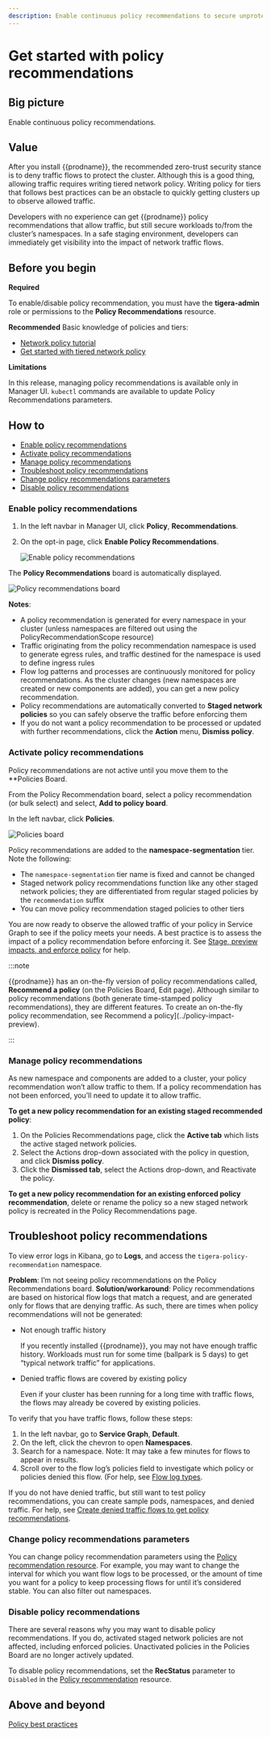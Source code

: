 ```yaml
---
description: Enable continuous policy recommendations to secure unprotected namespaces or workloads.
---
```


# Get started with policy recommendations

## Big picture

Enable continuous policy recommendations.

## Value

After you install {{prodname}}, the recommended zero-trust security stance is to deny traffic flows to protect the cluster. Although this is a good thing, allowing traffic requires writing tiered network policy. Writing policy for tiers that follows best practices can be an obstacle to quickly getting clusters up to observe allowed traffic. 

Developers with no experience can get {{prodname}} policy recommendations that allow traffic, but still secure workloads to/from the cluster’s namespaces. In a safe staging environment, developers can immediately get visibility into the impact of network traffic flows. 

## Before you begin

**Required**

To enable/disable policy recommendation, you must have the **tigera-admin** role or permissions to the **Policy Recommendations** resource. 

**Recommended**
Basic knowledge of policies and tiers:
- [Network policy tutorial](../network-policy/policy-tiers/policy-tutorial-ui)
- [Get started with tiered network policy](../network-policy/policy-tiers/tiered-policy)

**Limitations**

In this release, managing policy recommendations is available only in Manager UI. `kubectl` commands are available to update Policy Recommendations parameters.

## How to

- [Enable policy recommendations](#enable-policy-recommendations)
- [Activate policy recommendations](#activate-policy-recommendations) 
- [Manage policy recommendations](#manage-policy-recommendations)
- [Troubleshoot policy recommendations](#troubleshoot-policy-recommendations)
- [Change policy recommendations parameters](#change-policy-recommendations-parameters)
- [Disable policy recommendations](#disable-policy-recommendations)

### Enable policy recommendations

1. In the left navbar in Manager UI, click **Policy**, **Recommendations**.
1. On the opt-in page, click **Enable Policy Recommendations**.

   ![Enable policy recommendations](/img/calico-enterprise/enable-policy-recommendations.png)

The **Policy Recommendations** board is automatically displayed. 

![Policy recommendations board](/img/calico-enterprise/policy-recommendations-board.png)

**Notes**:
- A policy recommendation is generated for every namespace in your cluster (unless namespaces are filtered out using the PolicyRecommendationScope resource)
- Traffic originating from the policy recommendation namespace is used to generate egress rules, and traffic destined for the namespace is used to define ingress rules
- Flow log patterns and processes are continuously monitored for policy recommendations. As the cluster changes (new namespaces are created or new components are added), you can get a new policy recommendation. 
- Policy recommendations are automatically converted to **Staged network policies** so you can safely observe the traffic before enforcing them
- If you do not want a policy recommendation to be processed or updated with further recommendations, click the **Action** menu, **Dismiss policy**. 

### Activate policy recommendations

Policy recommendations are not active until you move them to the **Policies Board. 

From the Policy Recommendation board, select a policy recommendation (or bulk select) and select, **Add to policy board**.  

In the left navbar, click **Policies**.

![Policies board](/img/calico-enterprise/policy-recommendations-tier.png)

Policy recommendations are added to the **namespace-segmentation** tier. Note the following:

- The `namespace-segmentation` tier name is fixed and cannot be changed
- Staged network policy recommendations function like any other staged network policies; they are differentiated from regular staged policies by the `recommendation` suffix
- You can move policy recommendation staged policies to other tiers

You are now ready to observe the allowed traffic of your policy in Service Graph to see if the policy meets your needs. A best practice is to assess the impact of a policy recommendation before enforcing it. See [Stage, preview impacts, and enforce policy](staged-network-policies.mdx) for help. 

:::note 

{{prodname}} has an on-the-fly version of policy recommendations called, **Recommend a policy** (on the Policies Board, Edit page). Although similar to policy recommendations (both generate time-stamped policy recommendations), they are different features. To create an on-the-fly policy recommendation, see Recommend a policy](../policy-impact-preview). 

:::

### Manage policy recommendations

As new namespace and components are added to a cluster, your policy recommendation won’t allow traffic to them. If a policy recommendation has not been enforced, you’ll need to update it to allow traffic.

**To get a new policy recommendation for an existing staged recommended policy**:

1. On the Policies Recommendations page, click the **Active tab** which lists the active staged network policies. 
1. Select the Actions drop-down associated with the policy in question, and click **Dismiss policy**. 
1. Click the **Dismissed tab**, select the Actions drop-down, and Reactivate the policy.

**To get a new policy recommendation for an existing enforced policy recommendation**, delete or rename the policy so a new staged network policy is recreated in the Policy Recommendations page. 

## Troubleshoot policy recommendations

To view error logs in Kibana, go to **Logs**, and access the `tigera-policy-recommendation` namespace.

**Problem**: I’m not seeing policy recommendations on the Policy Recommendations board.
**Solution/workaround**: Policy recommendations are based on historical flow logs that match a request, and are generated only for flows that are denying traffic. As such, there are times when policy recommendations will not be generated:

- Not enough traffic history 

   If you recently installed {{prodname}}, you may not have enough traffic history. Workloads must run for some time (ballpark is 5 days) to get “typical network traffic” for applications.

- Denied traffic flows are covered by existing policy

   Even if your cluster has been running for a long time with traffic flows, the flows may already be covered by existing policies. 

To verify that you have traffic flows, follow these steps:

1. In the left navbar, go to **Service Graph**, **Default**.
1. On the left, click the chevron to open **Namespaces**.
1. Search for a namespace. 
   Note: It may take a few minutes for flows to appear in results.
1. Scroll over to the flow log’s policies field to investigate which policy or policies denied this flow. (For help, see [Flow log types](../../visibility/elastic/flow/datatypes#big-picture).

If you do not have denied traffic, but still want to test policy recommendations, you can create sample pods, namespaces, and denied traffic. For help, see [Create denied traffic flows to get policy recommendations](../network-policy/denied-traffic-flows). 

### Change policy recommendations parameters

You can change policy recommendation parameters using the [Policy recommendation resource](../reference/resources/policyrecommendations). For example, you may want to change the interval for which you want flow logs to be processed, or the amount of time you want for a policy to keep processing flows for until it’s considered stable. You can also filter out namespaces. 

### Disable policy recommendations 

There are several reasons why you may want to disable policy recommendations. If you do, activated staged network policies are not affected, including enforced policies. Unactivated policies in the Policies Board are no longer actively updated. 

To disable policy recommendations, set the **RecStatus** parameter to `Disabled` in the [Policy recommendation](../reference/resources/policyrecommendations) resource.
   
## Above and beyond

[Policy best practices](../network-policy/policy-best-practices)